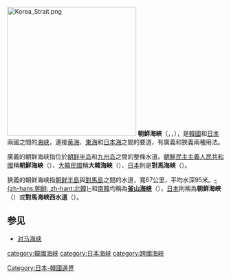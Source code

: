 {{Unreferenced|time=2019-02-12T18:27:32+00:00}}
[[File:Korea_Strait.png|300px]]
'''朝鮮海峽'''（{{jpn|j=朝鮮海峡|hg=ちょうせんかいきょう|rm=Chōsen kaikyō|f=y}}，{{kor|名=南|諺=대한해협|漢=大韓海峽|羅=Daehan haehyeop|f=y}}，{{kor|名=北|諺=조선해협|漢=朝鮮海峽|羅=Chosŏn haehyŏp|f=y}}），是[[韓國|韓國]]和[[日本|日本]]兩國之間的[[海峡|海峡]]，連接[[黄海|黄海]]、[[東海|東海]]和[[日本海|日本海]]之間的要道，有廣義和狹義兩種用法。

廣義的朝鲜海峡指位於[[朝鲜半岛|朝鲜半岛]]和[[九州岛|九州岛]]之間的整條水道。[[朝鮮民主主義人民共和國|朝鮮民主主義人民共和國]]稱'''朝鮮海峽'''（{{lang|ko|조선해협}}）、[[大韓民國|大韓民國]]稱'''大韓海峽'''（{{lang|ko|대한해협}}）、[[日本|日本]]則是'''對馬海峡'''（{{lang|ja|対馬海峡}}）。

狹義的朝鲜海峡指[[朝鲜半島|朝鲜半島]]與[[對馬島|對馬島]]之間的水道，寬67公里，平均水深95米。[[朝鮮民主主義人民共和國|-{zh-hans:朝鲜; zh-hant:北韓}-]]和[[南韓|南韓]]均稱為'''[[釜山海峡|釜山海峡]]'''（{{lang|ko|釜山海峽}}），[[日本|日本]]則稱為'''朝鮮海峡'''（{{lang|ja|朝鮮海峡}}）或'''對馬海峡西水道'''（{{lang|ja|対馬海峡西水道}}）。

==参见==
*[[对马海峡|对马海峡]]

{{coord|34|35|58|N|129|47|48|E|type:waterbody|display=title}}

{{Authority control}}
{{asia-geo-stub}}
{{DEFAULTSORT:Korea}}

[[category:韓國海峽|category:韓國海峽]]
[[category:日本海峡|category:日本海峡]]
[[category:跨國海峽|category:跨國海峽]]
[[Category:日本-韓國邊界|Category:日本-韓國邊界]]